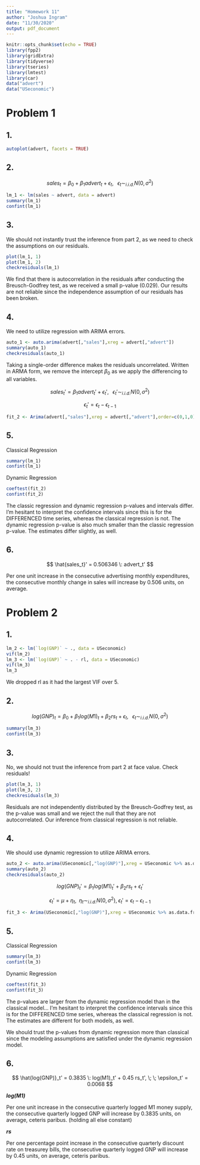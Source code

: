 ```yaml
---
title: "Homework 11"
author: "Joshua Ingram"
date: "11/30/2020"
output: pdf_document
---
```


```r
knitr::opts_chunk$set(echo = TRUE)
library(fpp2)
library(gridExtra)
library(tidyverse)
library(tseries)
library(lmtest)
library(car)
data("advert")
data("USeconomic")
```

# Problem 1

## 1.

```r
autoplot(advert, facets = TRUE)
```


## 2.

$$
sales_t = \beta_0 + \beta_1 advert_t + \epsilon_t, \; \; \; \epsilon_t \sim_{i.i.d.}N(0,\sigma^2)
$$

```r
lm_1 <- lm(sales ~ advert, data = advert)
summary(lm_1)
confint(lm_1)
```


## 3.

We should not instantly trust the inference from part 2, as we need to check the assumptions on our residuals.

```r
plot(lm_1, 1)
plot(lm_1, 2)
checkresiduals(lm_1)
```

We find that there is autocorrelation in the residuals after conducting the Breusch-Godfrey test, as we received a small p-value (0.029). Our results are not reliable since the independence assumption of our residuals has been broken.

## 4.

We need to utilize regression with ARIMA errors.

```r
auto_1 <- auto.arima(advert[,"sales"],xreg = advert[,"advert"])
summary(auto_1)
checkresiduals(auto_1)
```

Taking a single-order difference makes the residuals uncorrelated. Written in ARMA form, we remove the intercept $\beta_0$ as we apply the differencing to all variables.

$$
sales_t' = \beta_1 advert_t' + \epsilon_t', \; \; \;\epsilon_t' \sim_{i.i.d.}N(0,\sigma^2)
$$

$$
\epsilon_t' = \epsilon_t - \epsilon_{t-1}
$$

```r
fit_2 <- Arima(advert[,"sales"],xreg = advert[,"advert"],order=c(0,1,0))
```


## 5.

Classical Regression

```r
summary(lm_1)
confint(lm_1)
```

Dynamic Regression

```r
coeftest(fit_2)
confint(fit_2)
```

The classic regression and dynamic regression p-values and intervals differ. I'm hesitant to interpret the confidence intervals since this is for the DIFFERENCED time series, whereas the classical regression is not. The dynamic regression p-value is also much smaller than the classic regression p-value. The estimates differ slightly, as well.

## 6.

$$
\hat{sales_t}' = 0.506346 \: advert_t'
$$

Per one unit increase in the consecutive advertising monthly expenditures, the consecutive monthly change in sales will increase by 0.506 units, on average.

# Problem 2

## 1.

```r
lm_2 <- lm(`log(GNP)` ~ ., data = USeconomic)
vif(lm_2)
lm_3 <- lm(`log(GNP)` ~ . - rl, data = USeconomic)
vif(lm_3)
lm_3
```

We dropped rl as it had the largest VIF over 5.

## 2.

$$
log(GNP)_t = \beta_0 + \beta_1 log(M1)_t + \beta_2 rs_t + \epsilon_t, \; \; \; \epsilon_t \sim_{i.i.d.}N(0,\sigma^2)
$$

```r
summary(lm_3)
confint(lm_3)
```


## 3.

No, we should not trust the inference from part 2 at face value. Check residuals!

```r
plot(lm_3, 1)
plot(lm_3, 2)
checkresiduals(lm_3)
```

Residuals are not independently distributed by the Breusch-Godfrey test, as the p-value was small and we reject the null that they are not autocorrelated. Our inference from classical regression is not reliable.

## 4.

We should use dynamic regression to utilize ARIMA errors.

```r
auto_2 <- auto.arima(USeconomic[,"log(GNP)"],xreg = USeconomic %>% as.data.frame %>% select(`log(M1)`, rs) %>% as.matrix)
summary(auto_2)
checkresiduals(auto_2)
```

$$
log(GNP)_t' = \beta_1 log(M1)_t' + \beta_2 rs_t +  \epsilon_t'
$$

$$
\epsilon_t' = \mu + \eta_t, \; \; \eta_t \sim_{i.i.d.}N(0,\sigma^2), \; \epsilon_t' = \epsilon_t - \epsilon_{t-1}
$$

```r
fit_3 <- Arima(USeconomic[,"log(GNP)"],xreg = USeconomic %>% as.data.frame %>% select(`log(M1)`, rs) %>% as.matrix,order=c(0,1,0))
```


## 5.

Classical Regression

```r
summary(lm_3)
confint(lm_3)
```


Dynamic Regression

```r
coeftest(fit_3)
confint(fit_3)
```

The p-values are larger from the dynamic regression model than in the classical model... I'm hesitant to interpret the confidence intervals since this is for the DIFFERENCED time series, whereas the classical regression is not. The estimates are different for both models, as well.

We should trust the p-values from dynamic regression more than classical since the modeling assumptions are satisfied under the dynamic regression model.

## 6.

$$
\hat{log(GNP)}_t' = 0.3835 \: log(M1)_t' + 0.45 rs_t', \; \; \epsilon_t' = 0.0068
$$

***log(M1)***

Per one unit increase in the consecutive quarterly logged M1 money supply, the consecutive quarterly logged GNP will increase by 0.3835 units, on average, ceteris paribus. (holding all else constant)

***rs***

Per one percentage point increase in the consecutive quarterly discount rate on treasurey bills, the consecutive quarterly logged GNP will increase by 0.45 units, on average, ceteris paribus.